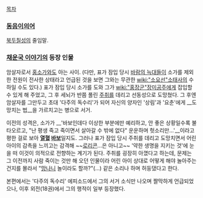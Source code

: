 [[목차]]
=== [[동음이의어]] ===
[[북두칠성]]의 줄임말.

=== [[채운국 이야기]]의 등장 인물 ===
암살자로서 [[홍소가]]와도 아는 사이. (다만, 표가 잠입 당시 [[바람의 늑대]]들이 소가를 제외한 전원이 전사한 상태라고 언급된 것을 보면 그와는 무관한 [[wiki:"소요선"소태사]]의 수하일 수도 있다.) 표가 잠입 당시 소가를 도와 그가 [[wiki:"홍장군"장미공주]]에게 잡입할 수 있게 해 주었고, 그 후 세뇌가 반쯤 풀린 [[주취]]를 데리고 선동성으로 도망쳤다. 그 후엔 암살자를 그만두고 초대 '다주의 독수리'가 되어 자신의 양자인 '상림'과 '요춘'에게 __도망치는 법__을 가르치고는 병으로 서거. 

이전의 성격은, 소가가 __'바보인데다 이상한 부분에만 예리하고, 안 좋은 상황일수록 불타오르고, "난 평생 죽고 죽이면서 살아갈 수 밖에 없다" 운운하며 헛소리만...'__이라고 평한 걸로 보아 '''[[열혈]] [[바보]]'''일지도. 그러나 표가 잠입 당시 주취를 데리고 도망치면서 어린 아이의 감촉을 느끼고는 감격해 ~~[[로리콘]]...은 아니고~~ '약한 생명을 지키는 것'에 눈을 떠 이것이 의적으로 전향하는 계기가 된다. 주취를 굉장히 아꼈다고 하는데, 문제는 그 이전까지 사람 죽이는 것만 해 오던 인물이라 어린 아이 상대로 어떻게 해야 놀아주는 건지를 몰라서 "[[망나니]] 놀이라도 할까?"(...) 같은 소리나 하며 허둥댔다고 한다.

본편에서는 '다주의 독수리' 에피소드에서 그의 서거 소식만 나오며 짤막하게 언급되었으나, 이후 외전(18권)에서 그의 행적이 일부 등장했다. 
